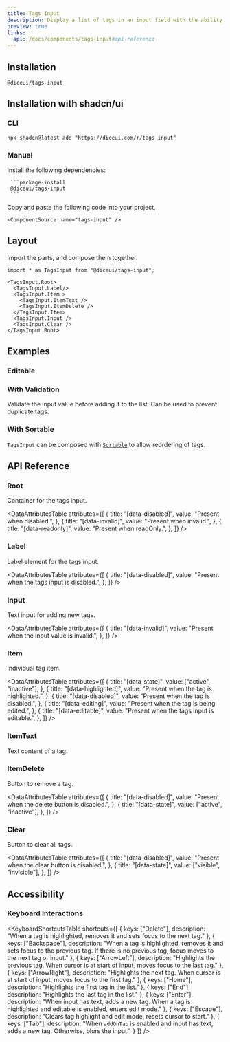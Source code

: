```yaml
---
title: Tags Input
description: Display a list of tags in an input field with the ability to add, edit, and remove them.
preview: true
links:
  api: /docs/components/tags-input#api-reference
---
```


<ComponentTabs name="tags-input-demo" />

## Installation

```package-install
@diceui/tags-input
```

## Installation with shadcn/ui

### CLI


```package-install
npx shadcn@latest add "https://diceui.com/r/tags-input"

```

### Manual

<Steps>
  <Step>
     Install the following dependencies:

     ```package-install
     @diceui/tags-input
     ```
  </Step>
  <Step>
    Copy and paste the following code into your project.

    <ComponentSource name="tags-input" />
  </Step>
</Steps>

## Layout

Import the parts, and compose them together.

```tsx
import * as TagsInput from "@diceui/tags-input";

<TagsInput.Root>
  <TagsInput.Label/>
  <TagsInput.Item >
    <TagsInput.ItemText />
    <TagsInput.ItemDelete />
  </TagsInput.Item>
  <TagsInput.Input />
  <TagsInput.Clear />
</TagsInput.Root>
```

## Examples

### Editable

<ComponentTabs name="tags-input-editable-demo" />

### With Validation

Validate the input value before adding it to the list. Can be used to prevent duplicate tags.

<ComponentTabs name="tags-input-validation-demo" />

### With Sortable

`TagsInput` can be composed with [`Sortable`](/docs/components/sortable) to allow reordering of tags.

<ComponentTabs name="tags-input-sortable-demo" />

## API Reference

### Root

Container for the tags input.

<AutoTypeTable
  path="./types/docs/tags-input.ts"
  name="RootProps"
/>

<DataAttributesTable
  attributes={[
    {
      title: "[data-disabled]",
      value: "Present when disabled.",
    },
    {
      title: "[data-invalid]",
      value: "Present when invalid.",
    },
    {
      title: "[data-readonly]",
      value: "Present when readOnly.",
    },
  ]}
/>

### Label

Label element for the tags input.

<AutoTypeTable
  path="./types/docs/tags-input.ts"
  name="LabelProps"
/>

<DataAttributesTable
  attributes={[
    {
      title: "[data-disabled]",
      value: "Present when the tags input is disabled.",
    },
  ]}
/>

### Input

Text input for adding new tags.

<AutoTypeTable
  path="./types/docs/tags-input.ts"
  name="InputProps"
/>

<DataAttributesTable
  attributes={[
    {
      title: "[data-invalid]",
      value: "Present when the input value is invalid.",
    },
  ]}
/>

### Item

Individual tag item.

<AutoTypeTable
  path="./types/docs/tags-input.ts"
  name="ItemProps"
/>

<DataAttributesTable
  attributes={[
    {
      title: "[data-state]",
      value: ["active", "inactive"],
    },
    {
      title: "[data-highlighted]",
      value: "Present when the tag is highlighted.",
    },
    {
      title: "[data-disabled]",
      value: "Present when the tag is disabled.",
    },
    {
      title: "[data-editing]",
      value: "Present when the tag is being edited.",
    },
    {
      title: "[data-editable]",
      value: "Present when the tags input is editable.",
    },
  ]}
/>


### ItemText

Text content of a tag.

<AutoTypeTable
  path="./types/docs/tags-input.ts"
  name="ItemTextProps"
/>


### ItemDelete

Button to remove a tag.

<AutoTypeTable
  path="./types/docs/tags-input.ts"
  name="ItemDeleteProps"
/>

<DataAttributesTable
  attributes={[
    {
      title: "[data-disabled]",
      value: "Present when the delete button is disabled.",
    },
    {
      title: "[data-state]",
      value: ["active", "inactive"],
    },
  ]}
/>


### Clear

Button to clear all tags.

<AutoTypeTable
  path="./types/docs/tags-input.ts"
  name="ClearProps"
/>

<DataAttributesTable
  attributes={[
    {
      title: "[data-disabled]",
      value: "Present when the clear button is disabled.",
    },
    {
      title: "[data-state]",
      value: ["visible", "invisible"],
    },
  ]}
/>

## Accessibility

### Keyboard Interactions

<KeyboardShortcutsTable
  shortcuts={[
    {
      keys: ["Delete"],
      description: "When a tag is highlighted, removes it and sets focus to the next tag."
    },
    {
      keys: ["Backspace"],
      description: "When a tag is highlighted, removes it and sets focus to the previous tag. If there is no previous tag, focus moves to the next tag or input."
    },
    {
      keys: ["ArrowLeft"],
      description: "Highlights the previous tag. When cursor is at start of input, moves focus to the last tag."
    },
    {
      keys: ["ArrowRight"],
      description: "Highlights the next tag. When cursor is at start of input, moves focus to the first tag."
    },
    {
      keys: ["Home"],
      description: "Highlights the first tag in the list."
    },
    {
      keys: ["End"], 
      description: "Highlights the last tag in the list."
    },
    {
      keys: ["Enter"],
      description: "When input has text, adds a new tag. When a tag is highlighted and editable is enabled, enters edit mode."
    },
    {
      keys: ["Escape"],
      description: "Clears tag highlight and edit mode, resets cursor to start."
    },
    {
      keys: ["Tab"],
      description: "When `addOnTab` is enabled and input has text, adds a new tag. Otherwise, blurs the input."
    }
  ]}
/>
